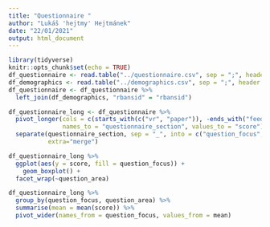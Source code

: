 ```yaml
---
title: "Questionnaire "
author: "Lukáš 'hejtmy' Hejtmánek"
date: "22/01/2021"
output: html_document
---
```


```r
library(tidyverse)
knitr::opts_chunk$set(echo = TRUE)
df_questionnaire <- read.table("../questionnaire.csv", sep = ";", header = TRUE)
df_demographics <- read.table("../demographics.csv", sep = ";", header = TRUE)
df_questionnaire <- df_questionnaire %>%
  left_join(df_demographics, "rbansid" = "rbansid")
```

```r
df_questionnaire_long <- df_questionnaire %>%
  pivot_longer(cols = c(starts_with(c("vr", "paper")), -ends_with("feedback")),
               names_to = "questionnaire_section", values_to = "score") %>%
  separate(questionnaire_section, sep = "_", into = c("question_focus", "question_area"),
           extra="merge")
```

```r
df_questionnaire_long %>%
  ggplot(aes(y = score, fill = question_focus)) + 
    geom_boxplot() + 
  facet_wrap(~question_area)
```

```r
df_questionnaire_long %>%
  group_by(question_focus, question_area) %>%
  summarise(mean = mean(score)) %>%
  pivot_wider(names_from = question_focus, values_from = mean)
```
